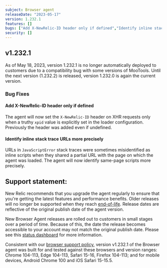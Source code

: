```yaml
---
subject: Browser agent
releaseDate: "2023-05-17"
version: 1.232.1
features: []
bugs: ["Add X-NewRelic-ID header only if defined","Identify inline stack trace URLs more precisely"]
security: []
---
```


## v1.232.1

<Callout variant="important">
  As of May 18, 2023, version 1.232.1 is no longer automatically deployed to customers due to a compatibility bug with some versions of MooTools. Until the next version (1.232.2) is released, version 1.232.0 is again the current version.
</Callout>

### Bug Fixes

#### Add X-NewRelic-ID header only if defined
The agent will now set the `X-NewRelic-ID` header on XHR requests only when a truthy `xpid` value is explicitly set in the loader configuration. Previously the header was added even if undefined.

#### Identify inline stack trace URLs more precisely
URLs in `JavaScriptError` stack traces were sometimes misidentified as inline scripts when they shared a partial URL with the page on which the agent was loaded. The agent will now identify same-page scripts more precisely.

## Support statement:

New Relic recommends that you upgrade the agent regularly to ensure that you're getting the latest features and performance benefits. Older releases will no longer be supported when they reach [end-of-life](https://docs.newrelic.com/docs/browser/browser-monitoring/getting-started/browser-agent-eol-policy/). Release dates are reflective of the original publish date of the agent version.

New Browser Agent releases are rolled out to customers in small stages over a period of time. Because of this, the date the release becomes accessible to your account may not match the original publish date. Please see this [status dashboard](https://newrelic.github.io/newrelic-browser-agent-release/) for more information.

Consistent with our [browser support policy](https://docs.newrelic.com/docs/browser/new-relic-browser/getting-started/compatibility-requirements-browser-monitoring/#browser-types), version v1.232.1 of the Browser agent was built for and tested against these browsers and version ranges: Chrome 104-113, Edge 104-113, Safari 15-16, Firefox 104-113; and for mobile devices, Android Chrome 100 and iOS Safari 15-15.5.
